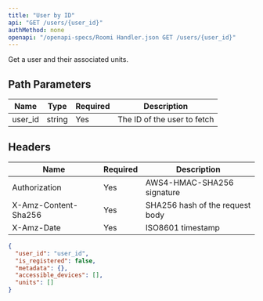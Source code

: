 ```yaml
---
title: "User by ID"
api: "GET /users/{user_id}"
authMethod: none
openapi: "/openapi-specs/Roomi Handler.json GET /users/{user_id}"
---
```


Get a user and their associated units.

## Path Parameters


| Name | Type | Required | Description |
| --- | --- | --- | --- |
| user_id | string | Yes | The ID of the user to fetch |


## Headers


| Name | Required | Description |
| --- | --- | --- |
| Authorization | Yes | AWS4-HMAC-SHA256 signature |
| X-Amz-Content-Sha256 | Yes | SHA256 hash of the request body |
| X-Amz-Date | Yes | ISO8601 timestamp |



<ResponseExample>

```json Response
{
  "user_id": "user_id",
  "is_registered": false,
  "metadata": {},
  "accessible_devices": [],
  "units": []
}
```

</ResponseExample>
